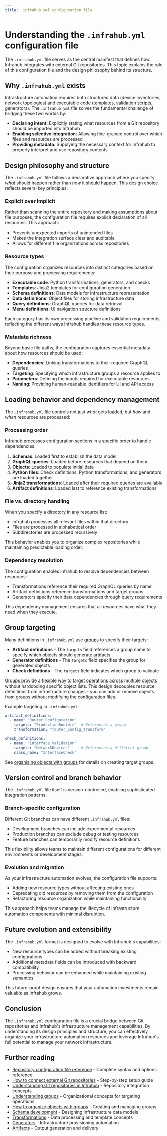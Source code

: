 ```yaml
---
title: .infrahub.yml configuration file
---
```


# Understanding the `.infrahub.yml` configuration file

The `.infrahub.yml` file serves as the central manifest that defines how Infrahub integrates with external Git repositories. This topic explains the role of this configuration file and the design philosophy behind its structure.

## Why `.infrahub.yml` exists

Infrastructure automation requires both structured data (device inventories, network topologies) and executable code (templates, validation scripts, generators). The `.infrahub.yml` file solves the fundamental challenge of bridging these two worlds by:

- **Declaring intent**: Explicitly stating what resources from a Git repository should be imported into Infrahub
- **Enabling selective integration**: Allowing fine-grained control over which files and resources are processed
- **Providing metadata**: Supplying the necessary context for Infrahub to properly interpret and use repository contents

## Design philosophy and structure

The `.infrahub.yml` file follows a declarative approach where you specify *what* should happen rather than *how* it should happen. This design choice reflects several key principles:

### Explicit over implicit

Rather than scanning the entire repository and making assumptions about file purposes, the configuration file requires explicit declaration of all resources. This approach:

- Prevents unexpected imports of unintended files
- Makes the integration surface clear and auditable
- Allows for different file organizations across repositories

### Resource types

The configuration organizes resources into distinct categories based on their purpose and processing requirements:

- **Executable code**: Python transformations, generators, and checks
- **Templates**: Jinja2 templates for configuration generation
- **Schema definitions**: Data models for infrastructure representation
- **Data definitions**: Object files for storing infrastructure data
- **Query definitions**: GraphQL queries for data retrieval
- **Menu definitions**: UI navigation structure definitions

Each category has its own processing pipeline and validation requirements, reflecting the different ways Infrahub handles these resource types.

### Metadata richness

Beyond basic file paths, the configuration captures essential metadata about how resources should be used:

- **Dependencies**: Linking transformations to their required GraphQL queries
- **Targeting**: Specifying which infrastructure groups a resource applies to
- **Parameters**: Defining the inputs required for executable resources
- **Naming**: Providing human-readable identifiers for UI and API access

## Loading behavior and dependency management

The `.infrahub.yml` file controls not just *what* gets loaded, but *how* and *when* resources are processed:

### Processing order

Infrahub processes configuration sections in a specific order to handle dependencies:

1. **Schemas**: Loaded first to establish the data model
2. **GraphQL queries**: Loaded before resources that depend on them
3. **Objects**: Loaded to populate initial data
4. **Python files**: Check definitions, Python transformations, and generators are loaded together
5. **Jinja2 transformations**: Loaded after their required queries are available
6. **Artifact definitions**: Loaded last to reference existing transformations

### File vs. directory handling

When you specify a directory in any resource list:

- Infrahub processes all relevant files within that directory
- Files are processed in alphabetical order
- Subdirectories are processed recursively

This behavior enables you to organize complex repositories while maintaining predictable loading order.

### Dependency resolution

The configuration enables Infrahub to resolve dependencies between resources:

- Transformations reference their required GraphQL queries by name
- Artifact definitions reference transformations and target groups
- Generators specify their data dependencies through query requirements

This dependency management ensures that all resources have what they need when they execute.

## Group targeting

Many definitions in `.infrahub.yml` use [groups](./groups.mdx) to specify their targets:

- **Artifact definitions** - The `targets` field references a group name to specify which objects should generate artifacts
- **Generator definitions** - The `targets` field specifies the group for generated objects
- **Check definitions** - The `targets` field indicates which group to validate

Groups provide a flexible way to target operations across multiple objects without hardcoding specific object lists. This design decouples resource definitions from infrastructure changes - you can add or remove objects from groups without modifying the configuration files.

Example targeting in `.infrahub.yml`:

```yaml
artifact_definitions:
  - name: "Router Configuration"
    targets: "ProductionRouters"  # References a group
    transformation: "router_config_transform"

check_definitions:
  - name: "Interface Validation"
    targets: "NetworkDevices"     # References a different group
    class_name: "InterfaceCheck"
```

See [organizing objects with groups](../guides/groups.mdx) for details on creating target groups.

## Version control and branch behavior

The `.infrahub.yml` file itself is version-controlled, enabling sophisticated integration patterns:

### Branch-specific configuration

Different Git branches can have different `.infrahub.yml` files:

- Development branches can include experimental resources
- Production branches can exclude debug or testing resources
- Feature branches can temporarily modify resource definitions

This flexibility allows teams to maintain different configurations for different environments or development stages.

### Evolution and migration

As your infrastructure automation evolves, the configuration file supports:

- Adding new resource types without affecting existing ones
- Deprecating old resources by removing them from the configuration
- Refactoring resource organization while maintaining functionality

This approach helps teams manage the lifecycle of infrastructure automation components with minimal disruption.

## Future evolution and extensibility

The `.infrahub.yml` format is designed to evolve with Infrahub's capabilities:

- New resource types can be added without breaking existing configurations
- Additional metadata fields can be introduced with backward compatibility
- Processing behavior can be enhanced while maintaining existing semantics

This future-proof design ensures that your automation investments remain valuable as Infrahub grows.

## Conclusion

The `.infrahub.yml` configuration file is a crucial bridge between Git repositories and Infrahub's infrastructure management capabilities. By understanding its design principles and structure, you can effectively organize your infrastructure automation resources and leverage Infrahub's full potential to manage your network infrastructure.

## Further reading

- [Repository configuration file reference](../reference/dotinfrahub.mdx) - Complete syntax and options reference
- [How to connect external Git repositories](../guides/repository.mdx) - Step-by-step setup guide
- [Understanding Git repositories in Infrahub](../topics/repository.mdx) - Repository integration concepts
- [Understanding groups](../topics/groups.mdx) - Organizational concepts for targeting operations
- [How to organize objects with groups](../guides/groups.mdx) - Creating and managing groups
- [Schema development](../topics/schema.mdx) - Designing infrastructure data models
- [Transformations](../topics/transformation.mdx) - Data processing and template concepts
- [Generators](../topics/generator.mdx) - Infrastructure provisioning automation
- [Artifacts](../topics/artifact.mdx) - Output generation and delivery